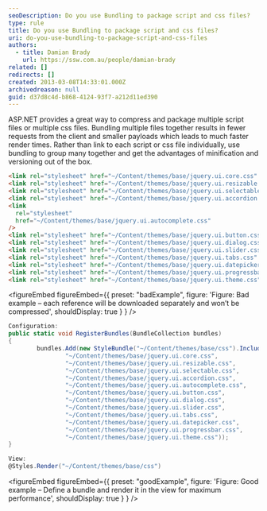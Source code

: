 ```yaml
---
seoDescription: Do you use Bundling to package script and css files?
type: rule
title: Do you use Bundling to package script and css files?
uri: do-you-use-bundling-to-package-script-and-css-files
authors:
  - title: Damian Brady
    url: https://ssw.com.au/people/damian-brady
related: []
redirects: []
created: 2013-03-08T14:33:01.000Z
archivedreason: null
guid: d37d8c4d-b868-4124-93f7-a212d11ed390
---
```


ASP.NET provides a great way to compress and package multiple script files or multiple css files. Bundling multiple files together results in fewer requests from the client and smaller payloads which leads to much faster render times.
Rather than link to each script or css file individually, use bundling to group many together and get the advantages of minification and versioning out of the box.

```html
<link rel="stylesheet" href="~/Content/themes/base/jquery.ui.core.css" />
<link rel="stylesheet" href="~/Content/themes/base/jquery.ui.resizable.css" />
<link rel="stylesheet" href="~/Content/themes/base/jquery.ui.selectable.css" />
<link rel="stylesheet" href="~/Content/themes/base/jquery.ui.accordion.css" />
<link
  rel="stylesheet"
  href="~/Content/themes/base/jquery.ui.autocomplete.css"
/>
<link rel="stylesheet" href="~/Content/themes/base/jquery.ui.button.css" />
<link rel="stylesheet" href="~/Content/themes/base/jquery.ui.dialog.css" />
<link rel="stylesheet" href="~/Content/themes/base/jquery.ui.slider.css" />
<link rel="stylesheet" href="~/Content/themes/base/jquery.ui.tabs.css" />
<link rel="stylesheet" href="~/Content/themes/base/jquery.ui.datepicker.css" />
<link rel="stylesheet" href="~/Content/themes/base/jquery.ui.progressbar.css" />
<link rel="stylesheet" href="~/Content/themes/base/jquery.ui.theme.css" />
```

<figureEmbed figureEmbed={{
  preset: "badExample",
  figure: 'Figure: Bad example – each reference will be downloaded separately and won’t be compressed',
  shouldDisplay: true
} } />


```cs
Configuration:
public static void RegisterBundles(BundleCollection bundles)
{
        bundles.Add(new StyleBundle("~/Content/themes/base/css").Include(
                "~/Content/themes/base/jquery.ui.core.css",
                "~/Content/themes/base/jquery.ui.resizable.css",
                "~/Content/themes/base/jquery.ui.selectable.css",
                "~/Content/themes/base/jquery.ui.accordion.css",
                "~/Content/themes/base/jquery.ui.autocomplete.css",
                "~/Content/themes/base/jquery.ui.button.css",
                "~/Content/themes/base/jquery.ui.dialog.css",
                "~/Content/themes/base/jquery.ui.slider.css",
                "~/Content/themes/base/jquery.ui.tabs.css",
                "~/Content/themes/base/jquery.ui.datepicker.css",
                "~/Content/themes/base/jquery.ui.progressbar.css",
                "~/Content/themes/base/jquery.ui.theme.css"));
}

View:
@Styles.Render("~/Content/themes/base/css")
```

<figureEmbed figureEmbed={{
  preset: "goodExample",
  figure: 'Figure: Good example – Define a bundle and render it in the view for maximum performance',
  shouldDisplay: true
} } />
